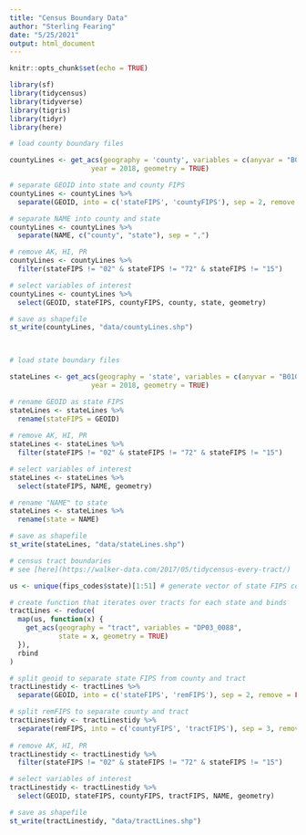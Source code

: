 ```yaml
---
title: "Census Boundary Data"
author: "Sterling Fearing"
date: "5/25/2021"
output: html_document
---
```


```r
knitr::opts_chunk$set(echo = TRUE)
```

```r
library(sf)
library(tidycensus)
library(tidyverse)
library(tigris)
library(tidyr)
library(here)
```


```r
# load county boundary files 

countyLines <- get_acs(geography = 'county', variables = c(anyvar = "B01001_030"),
                    year = 2018, geometry = TRUE)

# separate GEOID into state and county FIPS
countyLines <- countyLines %>%
  separate(GEOID, into = c('stateFIPS', 'countyFIPS'), sep = 2, remove = FALSE)

# separate NAME into county and state
countyLines <- countyLines %>%
  separate(NAME, c("county", "state"), sep = ",")

# remove AK, HI, PR
countyLines <- countyLines %>%
  filter(stateFIPS != "02" & stateFIPS != "72" & stateFIPS != "15")

# select variables of interest
countyLines <- countyLines %>%
  select(GEOID, stateFIPS, countyFIPS, county, state, geometry)

# save as shapefile
st_write(countyLines, "data/countyLines.shp")

  
```

```r
# load state boundary files

stateLines <- get_acs(geography = 'state', variables = c(anyvar = "B01001_030"),
                    year = 2018, geometry = TRUE)

# rename GEOID as state FIPS
stateLines <- stateLines %>%
  rename(stateFIPS = GEOID)
  
# remove AK, HI, PR
stateLines <- stateLines %>%
  filter(stateFIPS != "02" & stateFIPS != "72" & stateFIPS != "15")

# select variables of interest
stateLines <- stateLines %>%
  select(stateFIPS, NAME, geometry)

# rename "NAME" to state
stateLines <- stateLines %>%
  rename(state = NAME)

# save as shapefile
st_write(stateLines, "data/stateLines.shp")
```

```r
# census tract boundaries
# see [here](https://walker-data.com/2017/05/tidycensus-every-tract/)

us <- unique(fips_codes$state)[1:51] # generate vector of state FIPS codes

# create function that iterates over tracts for each state and binds 
tractLines <- reduce(
  map(us, function(x) {
    get_acs(geography = "tract", variables = "DP03_0088", 
            state = x, geometry = TRUE)
  }), 
  rbind
)

# split geoid to separate state FIPS from county and tract
tractLinestidy <- tractLines %>%
  separate(GEOID, into = c('stateFIPS', 'remFIPS'), sep = 2, remove = FALSE)

# split remFIPS to separate county and tract
tractLinestidy <- tractLinestidy %>%
  separate(remFIPS, into = c('countyFIPS', 'tractFIPS'), sep = 3, remove = TRUE)
  
# remove AK, HI, PR
tractLinestidy <- tractLinestidy %>%
  filter(stateFIPS != "02" & stateFIPS != "72" & stateFIPS != "15")

# select variables of interest
tractLinestidy <- tractLinestidy %>%
  select(GEOID, stateFIPS, countyFIPS, tractFIPS, NAME, geometry)

# save as shapefile
st_write(tractLinestidy, "data/tractLines.shp")



```

